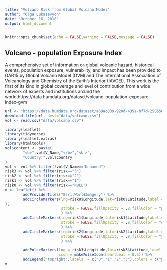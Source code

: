 ```yaml
---
title: "Volcano Risk from Global Volcano Model"
author: "Olga Lukasevych"
date: "October 16, 2018"
output: html_document
---
```


```r
knitr::opts_chunk$set(echo = FALSE,warning = FALSE,message = FALSE)
```
<style type="text/css">
.main-container {
  max-width: 1800px;
  margin-left: auto;
  margin-right: auto;
}
</style>
## Volcano - population Exposure Index

A comprehensive set of information on global volcanic hazard, historical events, population exposure, vulnerability, and impact has been provided to GAR15 by Global Volcano Model (GVM) and The International Association of Volcanology and Chemistry of the Earth’s Interior (IAVCEI). This work is the first of its kind in global coverage and level of contribution from a wide network of experts and institutions around the world.https://data.humdata.org/dataset/volcano-population-exposure-index-gvm

```r

url <- "https://data.humdata.org/dataset/a60ac839-920d-435a-bf7d-25855602699d/resource/e3b1ecf0-ec47-49f7-9011-6bbb7403ef6d/download/volcano.csv"
download.file(url, dest="data/volcano.csv") 
vol <- read.csv("data/volcano.csv")

```
```r
library(leaflet)
library(tidyverse)
library(leaflet.extras)
library(htmltools)
vol$content <- paste(
        "<b>",vol$V_Name,"</b>","<br>",
        "Country:",vol$Country
)
vol <- vol %>% filter(!vol$V_Name=="Unnamed")
risk3 <- vol %>% filter(risk=="3")
risk2 <- vol %>% filter(risk=="2")
risk1 <- vol %>% filter(risk=="1")
risk0 <- vol %>% filter(risk=="NULL")
m <- leaflet() %>%
        addProviderTiles("Esri.WorldImagery") %>% 
        addCircleMarkers(lng=risk0$Longitude,lat=risk0$Latitude,label = lapply(risk0$content,HTML
),
                         stroke = FALSE,fillOpacity = .8,fillColor = "purple",radius = 5
                         ) %>% 
        addCircleMarkers(lng=risk1$Longitude,lat=risk1$Latitude,label = lapply(risk1$content,HTML),
                         stroke = FALSE,fillOpacity = .8,fillColor = "orange",radius = 6
                         ) %>% 
        addCircleMarkers(lng=risk2$Longitude,lat=risk2$Latitude,label = lapply(risk2$content,HTML),
                         stroke = FALSE,fillOpacity = .8,fillColor = "yellow"
                         ) %>%

        addPulseMarkers(lng = risk3$Longitude,lat=risk3$Latitude,label = lapply(risk3$content,HTML),
                        icon = makePulseIcon(heartbeat = 0.5)) %>% 
        addLegend("topright",labels  = c("0","1","2","3"),colors = c("purple","orange","yellow","red"),title = "Risk (3- the highest risk)")
m
```
